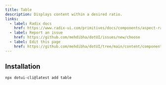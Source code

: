 ---
title: Table
description: Displays content within a desired ratio.
links:
  - label: Radix docs
    href: https://www.radix-ui.com/primitives/docs/components/aspect-ratio
  - label: Report an issue
    href: https://github.com/mehdibha/dotUI/issues/new/choose
  - label: Edit this page
    href: https://github.com/mehdibha/dotUI/tree/main/content/components/layout/aspect-ratio.mdx?plain=1
---

<ComponentPreview name="core/table/table-default" />

## Installation

```package-install
npx dotui-cli@latest add table
```
